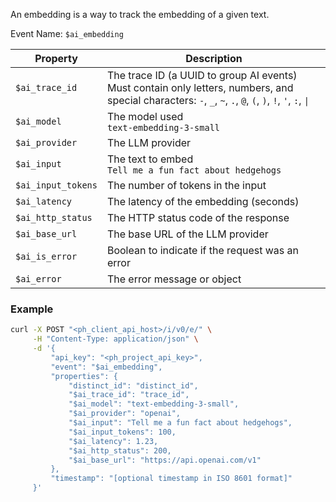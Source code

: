 An embedding is a way to track the embedding of a given text.

Event Name: `$ai_embedding`  

| Property | Description |
|----------|-------------|
| `$ai_trace_id` | The trace ID (a UUID to group AI events)<br/>Must contain only letters, numbers, and special characters: `-`, `_`, `~`, `.`, `@`, `(`, `)`, `!`, `'`, `:`, <code>\|</code> |
| `$ai_model` | The model used <br/>`text-embedding-3-small` |
| `$ai_provider` | The LLM provider |
| `$ai_input` | The text to embed <br/>`Tell me a fun fact about hedgehogs` |
| `$ai_input_tokens` | The number of tokens in the input |
| `$ai_latency` | The latency of the embedding (seconds) |
| `$ai_http_status` | The HTTP status code of the response |
| `$ai_base_url` | The base URL of the LLM provider |
| `$ai_is_error` | Boolean to indicate if the request was an error |
| `$ai_error` | The error message or object | 

### Example
```bash
curl -X POST "<ph_client_api_host>/i/v0/e/" \
     -H "Content-Type: application/json" \
     -d '{
         "api_key": "<ph_project_api_key>",
         "event": "$ai_embedding",
         "properties": {
             "distinct_id": "distinct_id",
             "$ai_trace_id": "trace_id",
             "$ai_model": "text-embedding-3-small",
             "$ai_provider": "openai",
             "$ai_input": "Tell me a fun fact about hedgehogs",
             "$ai_input_tokens": 100,
             "$ai_latency": 1.23,
             "$ai_http_status": 200,
             "$ai_base_url": "https://api.openai.com/v1"
         },
         "timestamp": "[optional timestamp in ISO 8601 format]"
     }'

```